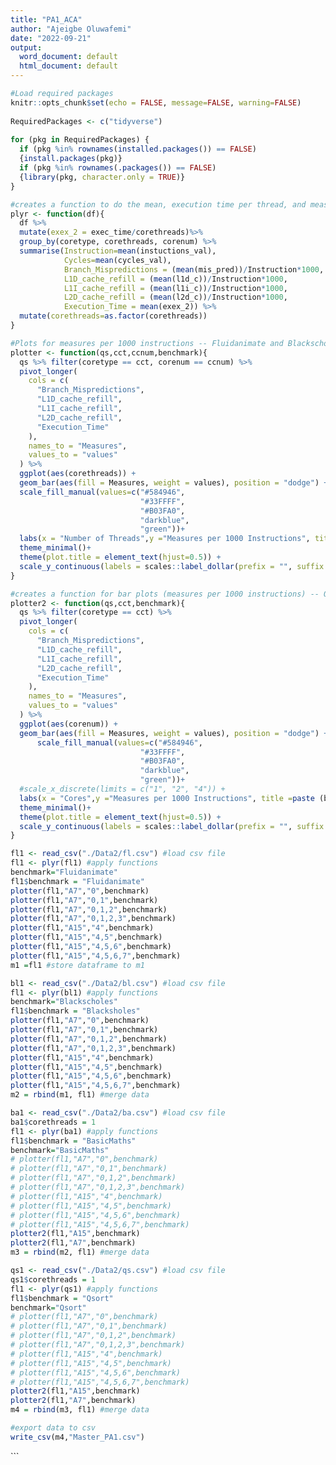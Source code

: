 ```yaml
---
title: "PA1_ACA"
author: "Ajeigbe Oluwafemi"
date: "2022-09-21"
output:
  word_document: default
  html_document: default
---
```


```r
#Load required packages
knitr::opts_chunk$set(echo = FALSE, message=FALSE, warning=FALSE)
 
RequiredPackages <- c("tidyverse")
 
for (pkg in RequiredPackages) {
  if (pkg %in% rownames(installed.packages()) == FALSE)
  {install.packages(pkg)}
  if (pkg %in% rownames(.packages()) == FALSE)
  {library(pkg, character.only = TRUE)}
}
```



```r
#creates a function to do the mean, execution time per thread, and measures per 1000 instructions
plyr <- function(df){
  df %>%
  mutate(exex_2 = exec_time/corethreads)%>%
  group_by(coretype, corethreads, corenum) %>% 
  summarise(Instruction=mean(instuctions_val),
            Cycles=mean(cycles_val), 
            Branch_Mispredictions = (mean(mis_pred))/Instruction*1000,
            L1D_cache_refill = (mean(l1d_c))/Instruction*1000,
            L1I_cache_refill = (mean(l1i_c))/Instruction*1000,
            L2D_cache_refill = (mean(l2d_c))/Instruction*1000,
            Execution_Time = mean(exex_2)) %>%
  mutate(corethreads=as.factor(corethreads))
}
```



```r
#Plots for measures per 1000 instructions -- Fluidanimate and Blackscholes
plotter <- function(qs,cct,ccnum,benchmark){
  qs %>% filter(coretype == cct, corenum == ccnum) %>%
  pivot_longer(
    cols = c(
      "Branch_Mispredictions",
      "L1D_cache_refill",
      "L1I_cache_refill",
      "L2D_cache_refill",
      "Execution_Time"
    ),
    names_to = "Measures",
    values_to = "values"
  ) %>%
  ggplot(aes(corethreads)) +
  geom_bar(aes(fill = Measures, weight = values), position = "dodge") +
  scale_fill_manual(values=c("#584946",
                             "#33FFFF",
                             "#B03FA0",
                             "darkblue",
                             "green"))+
  labs(x = "Number of Threads",y ="Measures per 1000 Instructions", title =paste (benchmark, "Benchmark on", cct,  "cores", ccnum))+
  theme_minimal()+
  theme(plot.title = element_text(hjust=0.5)) +
  scale_y_continuous(labels = scales::label_dollar(prefix = "", suffix = "k"))
}
```



```r
#creates a function for bar plots (measures per 1000 instructions) -- Qsort and Basicmaths
plotter2 <- function(qs,cct,benchmark){
  qs %>% filter(coretype == cct) %>%
  pivot_longer(
    cols = c(
      "Branch_Mispredictions",
      "L1D_cache_refill",
      "L1I_cache_refill",
      "L2D_cache_refill",
      "Execution_Time"
    ),
    names_to = "Measures",
    values_to = "values"
  ) %>%
  ggplot(aes(corenum)) +
  geom_bar(aes(fill = Measures, weight = values), position = "dodge") +
      scale_fill_manual(values=c("#584946",
                             "#33FFFF",
                             "#B03FA0",
                             "darkblue",
                             "green"))+
  #scale_x_discrete(limits = c("1", "2", "4")) +
  labs(x = "Cores",y ="Measures per 1000 Instructions", title =paste (benchmark, "Benchmark on", cct))+
  theme_minimal()+
  theme(plot.title = element_text(hjust=0.5)) +
  scale_y_continuous(labels = scales::label_dollar(prefix = "", suffix = "k"))
}
```



```r
fl1 <- read_csv("./Data2/fl.csv") #load csv file
fl1 <- plyr(fl1) #apply functions
benchmark="Fluidanimate"
fl1$benchmark = "Fluidanimate"
plotter(fl1,"A7","0",benchmark)
plotter(fl1,"A7","0,1",benchmark)
plotter(fl1,"A7","0,1,2",benchmark)
plotter(fl1,"A7","0,1,2,3",benchmark)
plotter(fl1,"A15","4",benchmark)
plotter(fl1,"A15","4,5",benchmark)
plotter(fl1,"A15","4,5,6",benchmark)
plotter(fl1,"A15","4,5,6,7",benchmark)
m1 =fl1 #store dataframe to m1
```

```r
bl1 <- read_csv("./Data2/bl.csv") #load csv file
fl1 <- plyr(bl1) #apply functions
benchmark="Blackscholes"
fl1$benchmark = "Blacksholes"
plotter(fl1,"A7","0",benchmark)
plotter(fl1,"A7","0,1",benchmark)
plotter(fl1,"A7","0,1,2",benchmark)
plotter(fl1,"A7","0,1,2,3",benchmark)
plotter(fl1,"A15","4",benchmark)
plotter(fl1,"A15","4,5",benchmark)
plotter(fl1,"A15","4,5,6",benchmark)
plotter(fl1,"A15","4,5,6,7",benchmark)
m2 = rbind(m1, fl1) #merge data
```

```r
ba1 <- read_csv("./Data2/ba.csv") #load csv file
ba1$corethreads = 1
fl1 <- plyr(ba1) #apply functions
fl1$benchmark = "BasicMaths"
benchmark="BasicMaths"
# plotter(fl1,"A7","0",benchmark)
# plotter(fl1,"A7","0,1",benchmark)
# plotter(fl1,"A7","0,1,2",benchmark)
# plotter(fl1,"A7","0,1,2,3",benchmark)
# plotter(fl1,"A15","4",benchmark)
# plotter(fl1,"A15","4,5",benchmark)
# plotter(fl1,"A15","4,5,6",benchmark)
# plotter(fl1,"A15","4,5,6,7",benchmark)
plotter2(fl1,"A15",benchmark)
plotter2(fl1,"A7",benchmark)
m3 = rbind(m2, fl1) #merge data
```

```r
qs1 <- read_csv("./Data2/qs.csv") #load csv file
qs1$corethreads = 1
fl1 <- plyr(qs1) #apply functions
fl1$benchmark = "Qsort"
benchmark="Qsort"
# plotter(fl1,"A7","0",benchmark)
# plotter(fl1,"A7","0,1",benchmark)
# plotter(fl1,"A7","0,1,2",benchmark)
# plotter(fl1,"A7","0,1,2,3",benchmark)
# plotter(fl1,"A15","4",benchmark)
# plotter(fl1,"A15","4,5",benchmark)
# plotter(fl1,"A15","4,5,6",benchmark)
# plotter(fl1,"A15","4,5,6,7",benchmark)
plotter2(fl1,"A15",benchmark)
plotter2(fl1,"A7",benchmark)
m4 = rbind(m3, fl1) #merge data
```


```r
#export data to csv
write_csv(m4,"Master_PA1.csv")
```


```

